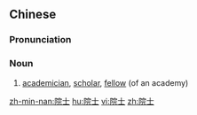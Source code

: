 ==Chinese==
{{zh-forms}}

===Pronunciation===
{{zh-pron
|m=yuànshì
|c=jyun2 si6
|mn=qz:īⁿ-sǐr/tw,xm,zz:īⁿ-sū
|cat=n
}}

===Noun===
{{zh-noun}}

# [[academician]], [[scholar]], [[fellow]] (of an academy)

[[zh-min-nan:院士]]
[[hu:院士]]
[[vi:院士]]
[[zh:院士]]